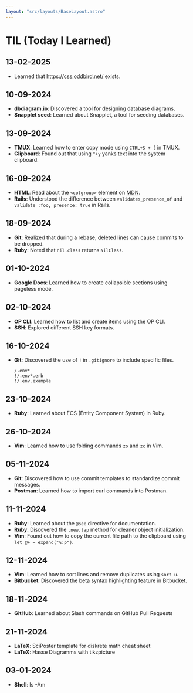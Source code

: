 ```yaml
---
layout: "src/layouts/BaseLayout.astro"
---
```


<div class="prose prose-invert mb-5">

# TIL (Today I Learned)

## 13-02-2025

- Learned that https://css.oddbird.net/ exists.

## 10-09-2024
- **dbdiagram.io**: Discovered a tool for designing database diagrams.
- **Snapplet seed**: Learned about Snapplet, a tool for seeding databases.

## 13-09-2024
- **TMUX**: Learned how to enter copy mode using `CTRL+S + [` in TMUX.
- **Clipboard**: Found out that using `"+y` yanks text into the system clipboard.

## 16-09-2024
- **HTML**: Read about the `<colgroup>` element on [MDN](https://developer.mozilla.org/en-US/docs/Web/HTML/Element/colgroup).
- **Rails**: Understood the difference between `validates_presence_of` and `validate :foo, presence: true` in Rails.

## 18-09-2024
- **Git**: Realized that during a rebase, deleted lines can cause commits to be dropped.
- **Ruby**: Noted that `nil.class` returns `NilClass`.

## 01-10-2024
- **Google Docs**: Learned how to create collapsible sections using pageless mode.

## 02-10-2024
- **OP CLI**: Learned how to list and create items using the OP CLI.
- **SSH**: Explored different SSH key formats.

## 16-10-2024
- **Git**: Discovered the use of `!` in `.gitignore` to include specific files.
  ```plaintext
  /.env*
  !/.env*.erb
  !/.env.example
  ```

## 23-10-2024
- **Ruby**: Learned about ECS (Entity Component System) in Ruby.

## 26-10-2024
- **Vim**: Learned how to use folding commands `zo` and `zc` in Vim.

## 05-11-2024
- **Git**: Discovered how to use commit templates to standardize commit messages.
- **Postman**: Learned how to import curl commands into Postman.

## 11-11-2024
- **Ruby**: Learned about the `@see` directive for documentation.
- **Ruby**: Discovered the `.new.tap` method for cleaner object initialization.
- **Vim**: Found out how to copy the current file path to the clipboard using `let @+ = expand("%:p")`.

## 12-11-2024
- **Vim**: Learned how to sort lines and remove duplicates using `sort u`.
- **Bitbucket**: Discovered the beta syntax highlighting feature in Bitbucket.

## 18-11-2024
- **GitHub**: Learned about Slash commands on GitHub Pull Requests

## 21-11-2024
- **LaTeX**: SciPoster template for diskrete math cheat sheet
- **LaTeX**: Hasse Diagramms with tikzpicture 

## 03-01-2024
- **Shell**: ls -Am

</div>
